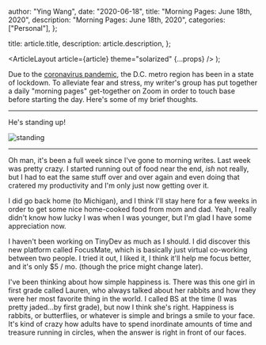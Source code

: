 
  author: "Ying Wang",
  date: "2020-06-18",
  title: "Morning Pages: June 18th, 2020",
  description: "Morning Pages: June 18th, 2020",
  categories: ["Personal"],
};

  title: article.title,
  description: article.description,
};

  <ArticleLayout article={article} theme="solarized" {...props} />
);

Due to the [coronavirus
pandemic](https://en.wikipedia.org/wiki/2019-20_coronavirus_pandemic), the D.C.
metro region has been in a state of lockdown. To alleviate fear and stress, my
writer's group has put together a daily "morning pages" get-together on Zoom in
order to touch base before starting the day. Here's some of my brief thoughts.

---

He's standing up!

![standing](/img/posts/2020/06/18/morning_pages.jpg)

---

Oh man, it's been a full week since I've gone to morning writes. Last week was
pretty crazy. I started running out of food near the end, _ish_ not really, but
I had to eat the same stuff over and over again and even doing that cratered my
productivity and I'm only just now getting over it.

I did go back home (to Michigan), and I think I'll stay here for a few weeks in
order to get some nice home-cooked food from mom and dad. Yeah, I really didn't
know how lucky I was when I was younger, but I'm glad I have some appreciation
now.

I haven't been working on TinyDev as much as I should. I did discover this new
platform called FocusMate, which is basically just virtual co-working between
two people. I tried it out, I liked it, I think it'll help me focus better, and
it's only $5 / mo. (though the price might change later).

I've been thinking about how simple happiness is. There was this one girl in
first grade called Lauren, who always talked about her rabbits and how they were
her most favorite thing in the world. I called BS at the time (I was pretty
jaded...by first grade), but now I think she's right. Happiness is rabbits, or
butterflies, or whatever is simple and brings a smile to your face. It's kind of
crazy how adults have to spend inordinate amounts of time and treasure running
in circles, when the answer is right in front of our faces.
